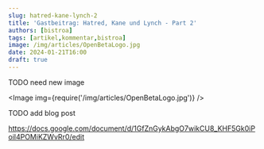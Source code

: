 ```yaml
---
slug: hatred-kane-lynch-2
title: 'Gastbeitrag: Hatred, Kane und Lynch - Part 2'
authors: [bistroa]
tags: [artikel,kommentar,bistroa]
image: /img/articles/OpenBetaLogo.jpg
date: 2024-01-21T16:00
draft: true
---
```



TODO need new image

<Image img={require('/img/articles/OpenBetaLogo.jpg')} />

<!--truncate-->

TODO add blog post


https://docs.google.com/document/d/1GfZnGykAbgO7wikCU8_KHF5Gk0iPoil4POMiKZWvRr0/edit
